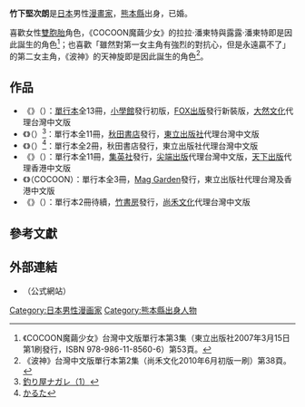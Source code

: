 {{japanese|japanese=竹下 けんじろう|kana=たけした けんじろう|romaji=Takeshita Kenjirō}}
'''竹下堅次朗'''{{BD|1974年|12月24日|catIdx=Takeshita Kenjirou}}是[[日本|日本]]男性[[漫畫家|漫畫家]]，[[熊本縣|熊本縣]]出身，已婚。

喜歡女性[[雙胞胎|雙胞胎]]角色，《COCOON魔繭少女》的拉拉·潘東特與露露·潘東特即是因此誕生的角色<ref>《COCOON魔繭少女》台灣中文版單行本第3集（東立出版社2007年3月15日第1刷發行，ISBN 978-986-11-8560-6）第53頁。</ref>；也喜歡「雖然對第一女主角有強烈的對抗心，但是永遠贏不了」的第二女主角，《波神》的天神旋即是因此誕生的角色<ref>《波神》台灣中文版單行本第2集（尚禾文化2010年6月初版一刷）第38頁。</ref>。

==作品==
*《{{tsl|ja|カケル (漫画)||感應少年阿驅}}》（{{lang|ja|カケル}}）：[[單行本|單行本]]全13冊，[[小學館|小學館]]發行初版，[[FOX出版|FOX出版]]發行新裝版，[[大然文化|大然文化]]代理台灣中文版
*《{{tsl|ja|釣り屋ナガレ|天才釣手}}》（{{lang|ja|釣り屋ナガレ}}）<ref>[http://www.akitashoten.co.jp/CGI/search/syousai_put.cgi?key=search&isbn=213812 釣り屋ナガレ（1）]{{dead link|date=2018年4月 |bot=InternetArchiveBot |fix-attempted=yes }}</ref>：單行本全11冊，[[秋田書店|秋田書店]]發行，[[東立出版社|東立出版社]]代理台灣中文版
*《{{tsl|ja|かるた (漫画)||鬥牌}}》（{{lang|ja|かるた}}）<ref>[http://www.akitashoten.co.jp/CGI/search/syousai_put.cgi?key=search&isbn=212913 かるた]{{dead link|date=2018年4月 |bot=InternetArchiveBot |fix-attempted=yes }}</ref>：單行本全2冊，秋田書店發行，東立出版社代理台灣中文版
*《{{tsl|ja|Happy World!||Happy World! 守護天使}}》（{{lang|ja|Happy World!}}）：單行本全11冊，[[集英社|集英社]]發行，[[尖端出版|尖端出版]]代理台灣中文版，[[天下出版|天下出版]]代理香港中文版
*《{{tsl|ja|COCOON (漫画)||COCOON魔繭少女}}》（COCOON）：單行本全3冊，[[Mag_Garden|Mag Garden]]發行，東立出版社代理台灣及香港中文版
*《{{tsl|ja|あまガミ|波神}}》（{{lang|ja|あまガミ}}）：單行本2冊待續，[[竹書房|竹書房]]發行，[[尚禾文化|尚禾文化]]代理台灣中文版

==參考文獻==
{{reflist}}

==外部連結==
*{{ja}}[http://homepage2.nifty.com/hapido/index.htm {{lang|ja|竹下けんじろう公式サイト 画廊喫茶はぴど}}]{{dead link|date=2018年4月 |bot=InternetArchiveBot |fix-attempted=yes }}（公式網站）

{{DEFAULTSORT:Takeshita Kenjirou}}
[[Category:日本男性漫画家|Category:日本男性漫画家]]
[[Category:熊本縣出身人物|Category:熊本縣出身人物]]